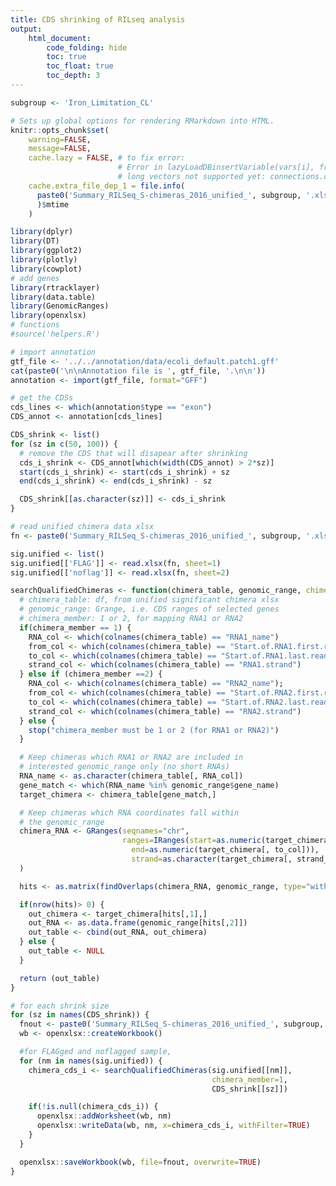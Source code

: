 ```yaml
---
title: CDS shrinking of RILseq analysis
output:
    html_document:
        code_folding: hide
        toc: true
        toc_float: true
        toc_depth: 3
---
```


```r
subgroup <- 'Iron_Limitation_CL'
```

```r
# Sets up global options for rendering RMarkdown into HTML.
knitr::opts_chunk$set(
    warning=FALSE,
    message=FALSE,
    cache.lazy = FALSE, # to fix error:
                        # Error in lazyLoadDBinsertVariable(vars[i], from, datafile, ascii, compress,  :
                        # long vectors not supported yet: connections.c:6074
    cache.extra_file_dep_1 = file.info(
      paste0('Summary_RILSeq_S-chimeras_2016_unified_', subgroup, '.xlsx')
      )$mtime
    )
```


```r
library(dplyr)
library(DT)
library(ggplot2)
library(plotly)
library(cowplot)
# add genes
library(rtracklayer)
library(data.table)
library(GenomicRanges)
library(openxlsx)
# functions
#source('helpers.R')
```

```r
# import annotation
gtf_file <- '../../annotation/data/ecoli_default.patch1.gff'
cat(paste0('\n\nAnnotation file is ', gtf_file, '.\n\n'))
annotation <- import(gtf_file, format="GFF")

# get the CDSs
cds_lines <- which(annotation$type == "exon")
CDS_annot <- annotation[cds_lines]

CDS_shrink <- list()
for (sz in c(50, 100)) {
  # remove the CDS that will disapear after shrinking
  cds_i_shrink <- CDS_annot[which(width(CDS_annot) > 2*sz)]
  start(cds_i_shrink) <- start(cds_i_shrink) + sz
  end(cds_i_shrink) <- end(cds_i_shrink) - sz

  CDS_shrink[[as.character(sz)]] <- cds_i_shrink
}
```

```r
# read unified chimera data xlsx
fn <- paste0('Summary_RILSeq_S-chimeras_2016_unified_', subgroup, '.xlsx')

sig.unified <- list()
sig.unified[['FLAG']] <- read.xlsx(fn, sheet=1)
sig.unified[['noflag']] <- read.xlsx(fn, sheet=2)
```

```r
searchQualifiedChimeras <- function(chimera_table, genomic_range, chimera_member=1){
  # chimera_table: df, from unified significant chimera xlsx
  # genomic_range: Grange, i.e. CDS ranges of selected genes
  # chimera_member: 1 or 2, for mapping RNA1 or RNA2
  if(chimera_member == 1) {
    RNA_col <- which(colnames(chimera_table) == "RNA1_name")
    from_col <- which(colnames(chimera_table) == "Start.of.RNA1.first.read")
    to_col <- which(colnames(chimera_table) == "Start.of.RNA1.last.read")
    strand_col <- which(colnames(chimera_table) == "RNA1.strand")
  } else if (chimera_member ==2) {
    RNA_col <- which(colnames(chimera_table) == "RNA2_name");
    from_col <- which(colnames(chimera_table) == "Start.of.RNA2.first.read");
    to_col <- which(colnames(chimera_table) == "Start.of.RNA2.last.read");
    strand_col <- which(colnames(chimera_table) == "RNA2.strand")
  } else {
    stop("chimera_member must be 1 or 2 (for RNA1 or RNA2)")
  }

  # Keep chimeras which RNA1 or RNA2 are included in 
  # interested genomic_range only (no short RNAs)
  RNA_name <- as.character(chimera_table[, RNA_col])
  gene_match <- which(RNA_name %in% genomic_range$gene_name)
  target_chimera <- chimera_table[gene_match,]

  # Keep chimeras which RNA coordinates fall within  
  # the genomic_range
  chimera_RNA <- GRanges(seqnames="chr",
                         ranges=IRanges(start=as.numeric(target_chimera[, from_col]),
                           end=as.numeric(target_chimera[, to_col])),
                           strand=as.character(target_chimera[, strand_col])
  )

  hits <- as.matrix(findOverlaps(chimera_RNA, genomic_range, type="within"))

  if(nrow(hits)> 0) {
    out_chimera <- target_chimera[hits[,1],]
    out_RNA <- as.data.frame(genomic_range[hits[,2]])
    out_table <- cbind(out_RNA, out_chimera)
  } else {
    out_table <- NULL
  }

  return (out_table)
}
```

```r
# for each shrink size
for (sz in names(CDS_shrink)) {
  fnout <- paste0('Summary_RILSeq_S-chimeras_2016_unified_', subgroup, '_CDSshrink', sz, '.xlsx')
  wb <- openxlsx::createWorkbook()

  #for FLAGged and noflagged sample,
  for (nm in names(sig.unified)) {
    chimera_cds_i <- searchQualifiedChimeras(sig.unified[[nm]],
                                             chimera_member=1,
                                             CDS_shrink[[sz]])

    if(!is.null(chimera_cds_i)) {
      openxlsx::addWorksheet(wb, nm)
      openxlsx::writeData(wb, nm, x=chimera_cds_i, withFilter=TRUE)
    }
  }

  openxlsx::saveWorkbook(wb, file=fnout, overwrite=TRUE)
}
```
